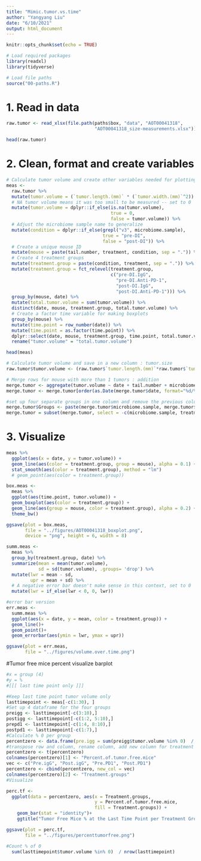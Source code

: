 ```yaml
---
title: "Mimic.tumor.vs.time"
author: "Yangyang Liu"
date: "6/10/2021"
output: html_document
---
```


```r
knitr::opts_chunk$set(echo = TRUE)

# Load required packages
library(readxl)
library(tidyverse)

# Load file paths
source("00-paths.R")
```

# 1. Read in data 

```r
raw.tumor <- read_xlsx(file.path(paths$box, "data", "AOT00041318",
                                 "AOT00041318_size-measurements.xlsx"))

head(raw.tumor)
```

# 2. Clean, format and create variables

```r
# Calculate tumor volume and create other variables needed for plotting
meas <- 
  raw.tumor %>%
  mutate(tumor.volume = (`tumor.length.(mm)` * (`tumor.width.(mm)`^2)) / 2) %>%
  # NA tumor volume means it was too small to be measured -- set to 0
  mutate(tumor.volume = dplyr::if_else(is.na(tumor.volume),
                                       true = 0,
                                       false = tumor.volume)) %>%
  # Adjust the microbiome sample name to generalize
  mutate(condition = dplyr::if_else(grepl("v3", microbiome.sample),
                                    true = "pre-DI",
                                    false = "post-DI")) %>%
  # Create a unique mouse ID
  mutate(mouse = paste(tail.number, treatment, condition, sep = ".")) %>%
  # Create 4 treatment groups
  mutate(treatment.group = paste(condition, treatment, sep = ".")) %>%
  mutate(treatment.group = fct_relevel(treatment.group,
                                       c("pre-DI.IgG",
                                         "pre-DI.Anti-PD-1",
                                         "post-DI.IgG",
                                         "post-DI.Anti-PD-1"))) %>%
  group_by(mouse, date) %>%
  mutate(total.tumor.volume = sum(tumor.volume)) %>%
  distinct(date, mouse, treatment.group, total.tumor.volume) %>%
  # Create a factor time variable for making boxplots
  group_by(mouse) %>%
  mutate(time.point = row_number(date)) %>%
  mutate(time.point = as.factor(time.point)) %>%
  dplyr::select(date, mouse, treatment.group, time.point, total.tumor.volume) %>%
  rename("tumor.volume" = "total.tumor.volume")

head(meas)
```

```r

# Calculate tumor volume and save in a new column : tumor.size
raw.tumor$tumor.volume <- (raw.tumor$`tumor.length.(mm)`*raw.tumor$`tumor.width.(mm)`*raw.tumor$`tumor.width.(mm)`)/2

# Merge rows for mouse with more than 1 tumors : addition
merge.tumor <- aggregate(tumor.volume ~ date + tail.number + microbiome.sample + treatment, FUN = sum, data=raw.tumor)
merge.tumor <- merge.tumor[order(as.Date(merge.tumor$date, format="%d/%m/%Y")),]

#set up four separate groups in one column and remove the previous columns
merge.tumor$Groups <- paste(merge.tumor$microbiome.sample, merge.tumor$treatment)
merge.tumor = subset(merge.tumor, select = -c(microbiome.sample, treatment) )


```


# 3. Visualize

```r
meas %>%
  ggplot(aes(x = date, y = tumor.volume)) +
  geom_line(aes(color = treatment.group, group = mouse), alpha = 0.1) +
  stat_smooth(aes(color = treatment.group), method = "lm")
  # geom_point(aes(color = treatment.group))
```

```r
box.meas <- 
  meas %>%
  ggplot(aes(time.point, tumor.volume)) +
  geom_boxplot(aes(color = treatment.group)) +
  geom_line(aes(group = mouse, color = treatment.group), alpha = 0.2) +
  theme_bw()

ggsave(plot = box.meas, 
       file = "../figures/AOT00041318_boxplot.png",
       device = "png", height = 6, width = 8)
```

```r
summ.meas <- 
  meas %>%
  group_by(treatment.group, date) %>%
  summarize(mean = mean(tumor.volume),
            sd = sd(tumor.volume), .groups= 'drop') %>%
  mutate(lwr = mean - sd,
         upr = mean + sd) %>%
  # A negative error bar doesn't make sense in this context, set to 0
  mutate(lwr = if_else(lwr < 0, 0, lwr))
```

```r
#error bar version
err.meas <- 
  summ.meas %>%
  ggplot(aes(x = date, y = mean, color = treatment.group)) +
  geom_line()+
  geom_point()+
  geom_errorbar(aes(ymin = lwr, ymax = upr))

ggsave(plot = err.meas,
       file = "../figures/volume.over.time.png")
```

#Tumor free mice percent visualize barplot

```r
#x = group (4)
#y = %
#[[[ last time point only ]]]

#Keep last time point tumor volume only
lasttimepoint <- meas[-c(1:30), ]
#Set up 4 dataframe for the four groups
preigg <- lasttimepoint[-c(3:10),]
postigg <- lasttimepoint[-c(1:2, 5:10),]
prepd1 <- lasttimepoint[-c(1:4, 8:10),]
postpd1 <- lasttimepoint[-c(1:7),]
#Calculate % 0 per group
percentzero <- data.frame(pre.igg = sum(preigg$tumor.volume %in% 0)  / nrow(preigg), post.igg = sum(postigg$tumor.volume %in% 0)  / nrow(postigg), pre.pd1 = sum(prepd1$tumor.volume %in% 0)  / nrow(prepd1), post.pd1 = sum(postpd1$tumor.volume %in% 0)  / nrow(postpd1))
#transpose row and column, rename column, add new column for treatment groups names
percentzero <- t(percentzero)
colnames(percentzero)[1] <- "Percent.of.tumor.free.mice"
vec <- c("Pre.igG", "Post.igG", "Pre.PD1", "Post.PD1")
percentzero <- cbind(percentzero, new_col = vec)
colnames(percentzero)[2] <- "Treatment.groups"
#Visualize

perc.tf <- 
  ggplot(data = percentzero, aes(x = Treatment.groups, 
                                 y = Percent.of.tumor.free.mice, 
                                 fill = Treatment.groups)) + 
    geom_bar(stat = "identity")+
    ggtitle("Tumor Free Mice % at the Last Time Point per Treatment Groups")

ggsave(plot = perc.tf,
       file = "../figures/percenttumorfree.png")

```




```r
#Count % of 0
  sum(lasttimepoint$tumor.volume %in% 0)  / nrow(lasttimepoint)
```



